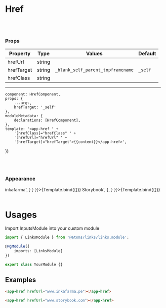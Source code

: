 
<Meta
    title="Atoms/Href"
    component={HrefComponent}/>

# Href
<br/>
<br/>

### Props
| Property | Type  | Values | Default  |
| ------ | --------- |------ | --------- |
| hrefUrl      | string   |  | |
| hrefTarget    | string   |  <code>_blank</code><code>_self</code><code>_parent</code><code>_top</code><code>framename</code>  | <code>_self</code>  |
| hrefClass    | string   |  |  |

------

    component: HrefComponent,
    props: {
        ...args,
        hrefTarget: '_self'
    },
    moduleMetadata: {
        declarations: [HrefComponent],
    },
    template: '<app-href ' +
        '[hrefClass]="hrefClass" ' +
        '[hrefUrl]="hrefUrl" ' +
        '[hrefTarget]="hrefTarget">{{content}}</app-href>',
})

<br/>
<br/>

### Appearance

<Canvas>
    <Story name='Default'
           args={{
               content: 'inkafarma',
               hrefUrl: 'www.inkafarma.pe',
               hrefTarget: '_blank'
           }}
           parameters={{
               docs: {
                   source: {
                       code: '<app-href hrefUrl="www.inkafarma.pe" hrefTarget="_blank">inkafarma</app-href>',
                   }
               }
           }}>{Template.bind({})}
    </Story>
    <Story name='Error'
           args={{
               content: 'Storybook',
               hrefUrl: 'www.storybook.com'
           }}
           parameters={{
               docs: {
                   source: {
                       code: '<app-href hrefUrl="www.storybook.com">Storybook</app-href>',
                   },
               }
           }}>{Template.bind({})}
    </Story>
</Canvas>

<br/>
<br/>

# Usages

Import InputsModule into your custom module

```typescript
import { LinksModule } from '@atoms/links/links.module';

@NgModule({
    imports: [LinksModule]
})

export class YourModule {}
```

## Examples

  ```html
<app-href hrefUrl="www.inkafarma.pe"></app-href>
```
 ```html
<app-href hrefUrl="www.storybook.com"></app-href>
  ```
